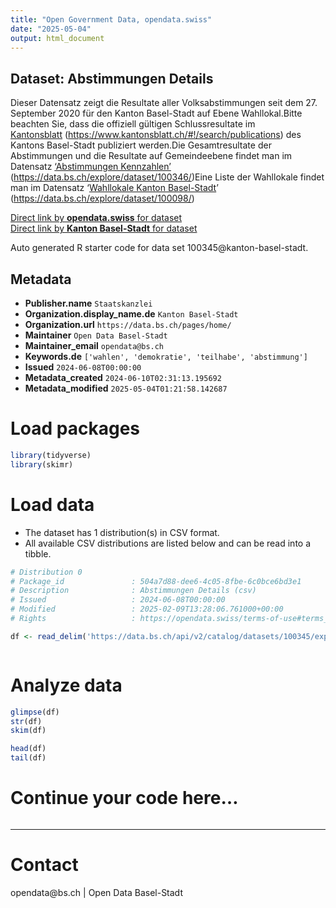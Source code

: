 ```yaml
---
title: "Open Government Data, opendata.swiss"
date: "2025-05-04"
output: html_document
---
```


## Dataset: Abstimmungen Details

Dieser Datensatz zeigt die Resultate aller Volksabstimmungen seit dem 27. September 2020 für den Kanton Basel-Stadt auf Ebene Wahllokal.Bitte beachten Sie, dass die offiziell gültigen Schlussresultate im [Kantonsblatt](https://www.kantonsblatt.ch/#!/search/publications) ([https://www.kantonsblatt.ch/#!/search/publications](https://www.kantonsblatt.ch/#!/search/publications)) des Kantons Basel-Stadt publiziert werden.Die Gesamtresultate der Abstimmungen und die Resultate auf Gemeindeebene findet man im Datensatz ['Abstimmungen Kennzahlen'](https://data.bs.ch/explore/dataset/100346//) ([https://data.bs.ch/explore/dataset/100346/](https://data.bs.ch/explore/dataset/100346/))Eine Liste der Wahllokale findet man im Datensatz '[Wahllokale Kanton Basel-Stadt](https://data.bs.ch/explore/dataset/100098//)' ([https://data.bs.ch/explore/dataset/100098/](https://data.bs.ch/explore/dataset/100098/))

[Direct link by **opendata.swiss** for dataset](https://opendata.swiss/de/dataset/abstimmungen-details)<br>
[Direct link by **Kanton Basel-Stadt** for dataset](https://data.bs.ch/explore/dataset/100345/)

Auto generated R starter code for data set 100345@kanton-basel-stadt.

## Metadata

- **Publisher.name** `Staatskanzlei`
- **Organization.display_name.de** `Kanton Basel-Stadt`
- **Organization.url** `https://data.bs.ch/pages/home/`
- **Maintainer** `Open Data Basel-Stadt`
- **Maintainer_email** `opendata@bs.ch`
- **Keywords.de** `['wahlen', 'demokratie', 'teilhabe', 'abstimmung']`
- **Issued** `2024-06-08T00:00:00`
- **Metadata_created** `2024-06-10T02:31:13.195692`
- **Metadata_modified** `2025-05-04T01:21:58.142687`


# Load packages

```r

library(tidyverse)
library(skimr)

```

# Load data

-   The dataset has 1 distribution(s) in CSV format.
-   All available CSV distributions are listed below and can be read into a tibble.

```r

# Distribution 0
# Package_id               : 504a7d88-dee6-4c05-8fbe-6c0bce6bd3e1
# Description              : Abstimmungen Details (csv)
# Issued                   : 2024-06-08T00:00:00
# Modified                 : 2025-02-09T13:28:06.761000+00:00
# Rights                   : https://opendata.swiss/terms-of-use#terms_by

df <- read_delim('https://data.bs.ch/api/v2/catalog/datasets/100345/exports/csv?use_labels=true')



```

# Analyze data

```r

glimpse(df)
str(df)
skim(df)

head(df)
tail(df)

```

# Continue your code here...

```r

```

------------------------------------------------------------------------

# Contact

opendata@bs.ch | Open Data Basel-Stadt
